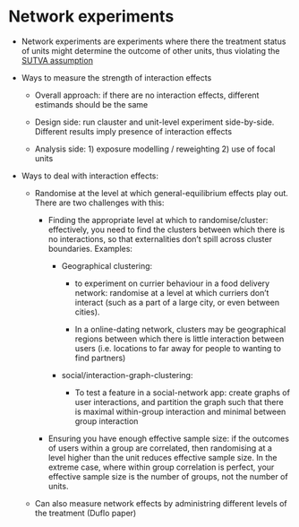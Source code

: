 # Network experiments

- Network experiments are experiments where there the treatment status of units might determine the outcome of other units, thus violating the [SUTVA assumption](neyman_rubin_causal_model.qmd## Stable unit treatment value assumption (SUTVA)
)

- Ways to measure the strength of interaction effects

    - Overall approach: if there are no interaction effects, different estimands should be the same

    - Design side: run clauster and unit-level experiment side-by-side. Different results imply presence of interaction effects

    - Analysis side: 1) exposure modelling / reweighting 2) use of focal units

- Ways to deal with interaction effects:

    - Randomise at the level at which general-equilibrium effects play out. There are two challenges with this:

        - Finding the appropriate level at which to randomise/cluster: effectively, you need to find the clusters between which there is no interactions, so that externalities don't spill across cluster boundaries. Examples:

            - Geographical clustering:
  
              - to experiment on currier behaviour in a food delivery network: randomise at a level at which curriers don't interact (such as a part of a large city, or even between cities).

              - In a online-dating network, clusters may be geographical regions between which there is little interaction between users (i.e. locations to far away for people to wanting to find partners)

            - social/interaction-graph-clustering:

              - To test a feature in a social-network app: create graphs of user interactions, and partition the graph such that there is maximal within-group interaction and minimal between group interaction



        - Ensuring you have enough effective sample size: if the outcomes of users within a group are correlated, then randomising at a level higher than the unit reduces effective sample size. In the extreme case, where within group correlation is perfect, your effective sample size is the number of groups, not the number of units.



    - Can also measure network effects by administring different levels of the treatment (Duflo paper)
